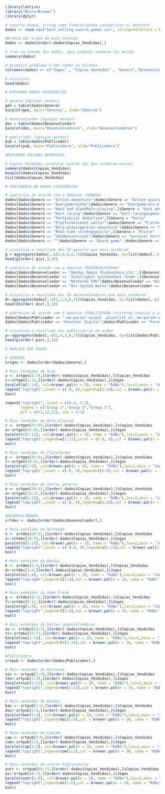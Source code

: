 
```r
library(lattice)
library("RColorBrewer")
library(dplyr)

# importa dados, string como fatores(dados categóricos c/ domínio)
dados <- read.csv("best_selling_switch_games.csv", stringsAsFactors = FALSE) #força os dados categóricos a serem caracteres.

#Ordena por ordem de mais vendido
dados <- dados[order(-dados$Copias_Vendidas),]

# traz um resumo dos dados, aqui podemos conhecê-los melhor
summary(dados) 
```

```r
# primeiro problema é dar nomes as colunas
colnames(dados) <- c("Jogos" , "Copias_Vendidas" , "Genero","Desenvolvedor" ,"Publicador" ,"Desde" ,"Data de Lançamento")

# visulizar
head(dados)
```

```r
# EXPLORAR DADOS CATEGÓRICOS

# genero (Agrupar mesmos)
gen = table(dados$Genero)
barplot(gen, main="Gêneros", xlab="Gêneros")
```

```r
# desenvolvedor (agrupar mesmos)
des = table(dados$Desenvolvedor)
barplot(des, main="Desenvolvedores", xlab="Desenvolvedores")
```

```r
# publicador (agrupar mesmos)
pub = table(dados$Publicador)
barplot(pub, main="Publicadora", xlab="Publicadora")
```

```r
#EXPLORAR COLUNAS NUMÉRICAS

# Copias Vendidas (procurar padrão dos que venderam muito)
summary(dados$Copias_Vendidas)
boxplot(dados$Copias_Vendidas)
hist(dados$Copias_Vendidas)
```

```r
# TRATAMENTO DE DADOS CATEGÓRICOS

# padroniza de acordo com o dominio (GENERO)
dados[dados$Genero == "Action-adventure"|dados$Genero == "Action puzzle" |dados$Genero == "Action role-playing" |dados$Genero == "Action-adventure, Hack and Slash",]$Genero = "Action"
dados[dados$Genero == "Exergamerhythm"|dados$Genero == "Exergamerole-playing",]$Genero = "Exergame"
dados[dados$Genero == "Hack and slashRole-playing",]$Genero = "Hack and slash"
dados[dados$Genero == "Kart racing"|dados$Genero == "Kart racingaugmented reality",]$Genero = "Kart"
dados[dados$Genero == "Partysocial deduction",]$Genero = "Party"
dados[dados$Genero == "PlatformerLevel editor"|dados$Genero == "Platformercompilation",]$Genero = "Platformer"
dados[dados$Genero == "Role-playingaction-adventure"|dados$Genero == "Simulationrole-playing" |dados$Genero == "Tactical role-playing",]$Genero = "Role-playing"
dados[dados$Genero == "Real-time strategypuzzle",]$Genero = "Puzzle"
dados[dados$Genero == "Sandboxsurvival"|dados$Genero == "Survival horror",]$Genero = "Survival"
dados[dados$Genero == ""|dados$Genero == "Board game" |dados$Genero == "Bullet hell" |dados$Genero == "Construction kit"|dados$Genero == "Photography" |dados$Genero == "Programming" |dados$Genero == "Rhythm"|dados$Genero == "Roguelike" |dados$Genero == "Social simulation" |dados$Genero == "Stealth"|dados$Genero == "Tabletop game",]$Genero = "Others"

# visualiza o resultado dos 10 generos que mais venderam
g <-aggregate(dados[,-c(1,4,5,6,7)]$Copias_Vendidas, by=list(dados[,-c(1,4,5,6,7)]$Genero), FUN=sum)
head(g[order(-g$x),],10)
```

```r
# padroniza de acordo com o dominio (DESENVOLVEDORA)
dados[dados$Desenvolvedor == "Bandai Namco StudiosSora Ltd.",]$Desenvolvedor = "Bandai Namco Studios"
dados[dados$Desenvolvedor == "Intelligent SystemsKoei Tecmo",]$Desenvolvedor = "Intelligent Systems"
dados[dados$Desenvolvedor == "Nintendo EPD"|dados$Desenvolvedor == "Nintendo EPD, indieszero"|dados$Desenvolvedor == "Nintendo EPDIntelligent Systems"|dados$Desenvolvedor == "MercurySteamNintendo EPD"|dados$Desenvolvedor == "Nintendo EPDEighting"|dados$Desenvolvedor == "Retro Studios",]$Desenvolvedor = "Nintendo"
dados[dados$Desenvolvedor == "Arc System Works"|dados$Desenvolvedor == "Atlus"|dados$Desenvolvedor == "CyberConnect2"|dados$Desenvolvedor == "Dimps"|dados$Desenvolvedor == "Dodge Roll"|dados$Desenvolvedor == "Good-Feel"|dados$Desenvolvedor == "ILCA"|dados$Desenvolvedor == "Innersloth"|dados$Desenvolvedor == "Konami"|dados$Desenvolvedor == "Marvelous"|dados$Desenvolvedor == "Mojang"|dados$Desenvolvedor == "Noble Muffins"|dados$Desenvolvedor == "Spike Chunsoft"|dados$Desenvolvedor == "Square EnixAcquire"|dados$Desenvolvedor == "Tantalus Media"|dados$Desenvolvedor == "Team Ninja"|dados$Desenvolvedor == "Ubisoft ParisUbisoft Milan"|dados$Desenvolvedor == "Velan Studios",]$Desenvolvedor = "Others"

# visualiza o resultado das 10 desenvolvedoras que mais venderam
d<-aggregate(dados[,-c(1,3,5,6,7)]$Copias_Vendidas, by=list(dados[,-c(1,3,5,6,7)]$Desenvolvedor), FUN=sum)
head(d[order(-d$x),],10)
```

```r
# padroniza de acordo com o dominio (PUBLICADORA (nintendo anuncia a cada trimestrs, outras não))
dados[dados$Publicador == ".mw-parser-output .plainlist ol,.mw-parser-output .plainlist ul{line-height:inherit;list-style:none;margin:0;padding:0}.mw-parser-output .plainlist ol li,.mw-parser-output .plainlist ul li{margin-bottom:0}JP: Koei TecmoNA/PAL: Nintendo"|dados$Publicador == "JP: AtlusNA: SegaPAL: Nintendo"|dados$Publicador == "JP: ImagineerNA/PAL: Nintendo"|dados$Publicador == "JP: Koei TecmoNA/PAL: Nintendo"|dados$Publicador == "JP: Square EnixNA/PAL: Nintendo"|dados$Publicador == "JP: The Pokémon CompanyNA/PAL: Nintendo"|dados$Publicador == "NA/PAL: UbisoftJP/KOR: Nintendo[18]"|dados$Publicador == "The Pokémon CompanyNintendo",]$Publicador = "Nintendo"
dados[dados$Publicador == "Devolver Digital"|dados$Publicador == "Forever Entertainment"|dados$Publicador == "Innersloth"|dados$Publicador == "JP: Konami"|dados$Publicador == "JP: Xbox Game StudiosNA/PAL: Mojang"|dados$Publicador == "Xseed Games",]$Publicador = "Others"

# visualiza o resultado das publicadoras em ordem
p<-aggregate(dados[,-c(1,4,3,6,7)]$Copias_Vendidas, by=list(dados$Publicador), FUN=sum)
head(p[order(-p$x),],10)
```

```r
# ANÁLISE DOS DADOS

# GENEROS
srtgen <- dados[order(dados$Genero),]

# Mais vendidos de Ação
a <- srtgen[1:14,][order(-dados$Copias_Vendidas),]$Copias_Vendidas
c<-srtgen[1:14,][order(-dados$Copias_Vendidas),]$Jogos
barplot(a[1:14], col=brewer.pal(n = 10, name = "RdBu"),las=2,main = "Jogos mais vendidos de Ação")
legend("topright",inset = c(-0, 0),legend=c[1:14],col = brewer.pal(n = 10, name = "RdBu"), pch = c(11,12),cex=0.8, ncol = 1,lwd=2 )
box()

legend("topright", inset = c(0.4, 1.2),                   
       legend = c("Group 1","Group 2","Group 3"),
       pch = c(11,12,13), col = 1:3)
```

```r
# Mais vendidos de Role-playing
r <- srtgen[55:65,][order(-dados$Copias_Vendidas),]$Copias_Vendidas
o<-srtgen[55:65,][order(-dados$Copias_Vendidas),]$Jogos
barplot(r[1:11], col=brewer.pal(n = 10, name = "RdBu"),las=2,main = "Jogos mais vendidos de Role-Playing")
legend("topright",legend=o[1:11],inset = c(-0, 0),col = brewer.pal(n = 10, name = "RdBu"), pch = c(11,12),cex=0.8, ncol = 1,lwd=2)
box()
```

```r
# Mais vendidos de Plataformer
p <- srtgen[43:51,][order(-dados$Copias_Vendidas),]$Copias_Vendidas
l<-srtgen[43:51,][order(-dados$Copias_Vendidas),]$Jogos
barplot(p[1:9], col=brewer.pal(n = 10, name = "RdBu"),las=2,main = "Jogos mais vendidos de Plataforma")
legend("topright",inset = c(-0, 0),legend=l[1:9],col = brewer.pal(n = 10, name = "RdBu"), pch = c(11,12),cex=0.8, ncol = 1,lwd=2)
box()
```

```r
# Mais vendidos de Outros generos
o <- srtgen[28:37,][order(-dados$Copias_Vendidas),]$Copias_Vendidas
u<-srtgen[28:37,][order(-dados$Copias_Vendidas),]$Jogos
barplot(o[1:10], col=brewer.pal(n = 10, name = "RdBu"),las=2,main = "Jogos mais vendidos de Outros Gêneros")
legend("topright",inset = c(-0, 0),legend=u[1:10],col = brewer.pal(n = 10, name = "RdBu"), pch = c(11,12),cex=0.8, ncol = 1,lwd=2)
box()
```

```r
#DESENVOLVEDORA
srtdes <- dados[order(dados$Desenvolvedor),]

# Mais vendidos da Nintendo
n <- srtdes[29:51,][order(-dados$Copias_Vendidas),]$Copias_Vendidas
i<-srtdes[29:51,][order(-dados$Copias_Vendidas),]$Jogos
barplot(n[1:23], col=brewer.pal(n = 10, name = "RdBu"),las=2,main = "Jogos mais vendidos da Nintendo")
legend("topright",inset = c(-0.6, 0),legend=i[1:23],col = brewer.pal(n = 10, name = "RdBu"), pch = c(11,12),cex=0.8, ncol = 1,lwd=2)
box()
```

```r
# Mais vendidos da Bandai
b <- srtdes[1:4,][order(-dados$Copias_Vendidas),]$Copias_Vendidas
d<-srtdes[1:4,][order(-dados$Copias_Vendidas),]$Jogos
barplot(n[1:4], col=brewer.pal(n = 10, name = "RdBu"),las=2,main = "Jogos mais vendidos da Bandai")
legend("topright",legend=i[1:4],col = brewer.pal(n = 10, name = "RdBu"), lty=1:2, cex=0.8, ncol = 2,lwd=4)
box()
```

```r
# Mais vendidos da Game Freak
g <- srtdes[9:12,][order(-dados$Copias_Vendidas),]$Copias_Vendidas
f<-srtdes[9:12,][order(-dados$Copias_Vendidas),]$Jogos
barplot(g[1:4], col=brewer.pal(n = 10, name = "RdBu"),las=2,main = "Jogos mais vendidos da Game Freak")
legend("topright",legend=f[1:4],col = brewer.pal(n = 10, name = "RdBu"), lty=1:2, cex=0.8, ncol = 2,lwd=4)
box()
```

```r
# Mais vendidos de Outras desenvolvedoras
ou <- srtdes[54:71,][order(-dados$Copias_Vendidas),]$Copias_Vendidas
tr<-srtdes[54:71,][order(-dados$Copias_Vendidas),]$Jogos
barplot(ou[1:18], col=brewer.pal(n = 10, name = "RdBu"),las=2,main = "Jogos mais vendidos de outras Desenvolvedoras")
legend("topright",legend=tr[1:18],col = brewer.pal(n = 10, name = "RdBu"), lty=1:2, cex=0.8, ncol = 2,lwd=4)
box()
```

```r
#Publicadora
srtpub <- dados[order(dados$Publicador),]

# Mais vendidos da Nintendo
nin <- srtpub[7:30,][order(-dados$Copias_Vendidas),]$Copias_Vendidas
ten<-srtpub[7:30,][order(-dados$Copias_Vendidas),]$Jogos
barplot(nin[1:23], col=brewer.pal(n = 10, name = "RdBu"),las=2,main = "Jogos mais vendidos publicados pela Nintendo")
legend("topright",legend=ten[1:23],col = brewer.pal(n = 10, name = "RdBu"), lty=1:2, cex=0.8, ncol = 2,lwd=4)
box()
```

```r
# Mais vendidos da Bandai
ban <- srtpub[1:4,][order(-dados$Copias_Vendidas),]$Copias_Vendidas
dai<-srtpub[1:4,][order(-dados$Copias_Vendidas),]$Jogos
barplot(ban[1:4], col=brewer.pal(n = 10, name = "RdBu"),las=2,main = "Jogos mais vendidos publicados pela Bandai")
legend("topright",legend=dai[1:4],col = brewer.pal(n = 10, name = "RdBu"), lty=1:2, cex=0.8, ncol = 2,lwd=4)
box()
```

```r
# Mais vendidos da Capcom
cap <- srtpub[5:6,][order(-dados$Copias_Vendidas),]$Copias_Vendidas
com<-srtpub[5:6,][order(-dados$Copias_Vendidas),]$Jogos
barplot(cap[1:2], col=brewer.pal(n = 10, name = "RdBu"),las=2,main = "Jogos mais vendidos publicados pela Capcom")
legend("topright",legend=com[1:2],col = brewer.pal(n = 10, name = "RdBu"), lty=1:2, cex=0.8, ncol = 2,lwd=4)
box()
```

```r
# Mais vendidos de outras Publicadoras
outr <- srtpub[68:73,][order(-dados$Copias_Vendidas),]$Copias_Vendidas
os<-srtpub[68:73,][order(-dados$Copias_Vendidas),]$Jogos
barplot(outr[1:6], col=brewer.pal(n = 10, name = "RdBu"),las=2,main = "Jogos mais vendidos publicados por outras Publicadoras")
legend("topright",legend=os[1:6],col = brewer.pal(n = 10, name = "RdBu"), lty=1:2, cex=0.8, ncol = 2,lwd=4)
box()
```

